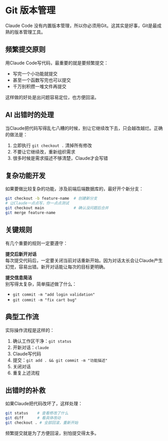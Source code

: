 # Git 版本管理

Claude Code 没有内置版本管理，所以你必须用Git。这其实是好事，Git是最成熟的版本管理工具。

## 频繁提交原则

用Claude Code写代码，最重要的就是要频繁提交：
- 写完一个小功能就提交
- 甚至一个函数写完也可以提交
- 千万别积攒一堆文件再提交

这样做的好处是出问题容易定位，也方便回滚。

## AI 出错时的处理

当Claude把代码写得乱七八糟的时候，别让它继续改下去，只会越改越烂。正确的做法是：

1. 立即执行 `git checkout .` 清掉所有修改
2. 不要让它继续改，重新组织需求
3. 很多时候是需求描述不够清楚，Claude才会写错

## 复杂功能开发

如果要做比较复杂的功能，涉及前端后端数据库的，最好开个新分支：

```bash
git checkout -b feature-name  # 创建新分支
# 让Claude一点点写，你一点点测试
git checkout main             # 确认没问题后合并
git merge feature-name
```

## 关键规则

有几个重要的规则一定要遵守：

**提交后新开对话**  
每次提交代码后，一定要关闭当前对话重新开始。因为对话太长会让Claude产生幻觉，容易出错。新开对话能让每次的目标更明确。

**提交信息简洁**  
别写得太复杂，简单描述做了什么：
- `git commit -m "add login validation"`
- `git commit -m "fix cart bug"`

## 典型工作流

实际操作流程是这样的：

1. 确认工作区干净：`git status`
2. 开新对话：`claude`
3. Claude写代码
4. 提交：`git add . && git commit -m "功能描述"`
5. 关闭对话
6. 重复上述流程

## 出错时的补救

如果Claude把代码改坏了，这样处理：
```bash
git status    # 查看修改了什么
git diff      # 看具体改动
git checkout . # 全部回滚，重新开始
```

频繁提交就是为了方便回滚，别怕提交得太多。